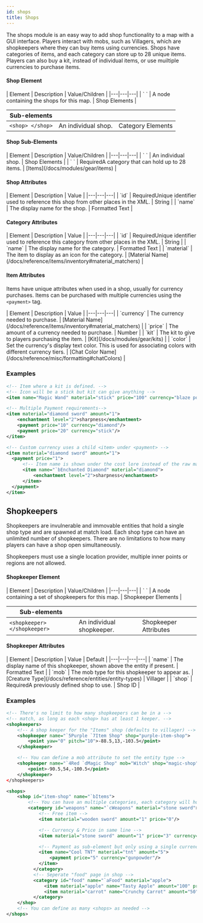 ```yaml
---
id: shops
title: Shops
---
```


The shops module is an easy way to add shop functionality to a map with a GUI interface.
Players interact with mobs, such as Villagers, which are shopkeepers where they can buy items using currencies.
Shops have categories of items, and each category can store up to 28 unique items.
Players can also buy a kit, instead of individual items, or use muiltiple currencies to purchase items.

#### Shop Element

<div className="table-container">
  | Element | Description | Value/Children |
  |---|---|---|
  | `<shops> </shops>` | A node containing the shops for this map. | <span className="badge badge--secondary">Shop Elements</span> |

  | Sub-elements |||
  |---|---|---|
  | `<shop> </shop>` | An individual shop. | <span className="badge badge--secondary">Category Elements</span> |
</div>

#### Shop Sub-Elements

<div className="table-container">
  | Element | Description | Value/Children |
  |---|---|---|
  | `<shop> </shop>` | An individual shop. | <span className="badge badge--secondary">Shop Elements</span> |
  | `<category> </category>` | <span className="badge badge--danger">Required</span>A category that can hold up to 28 items. | [Items](/docs/modules/gear/items) |
</div>

#### Shop Attributes

<div className="table-container">
  | Element | Description | Value |
  |---|---|---|
  | `id` | <span className="badge badge--danger">Required</span>Unique identifier used to reference this shop from other places in the XML. | <span className="badge badge--primary">String</span> |
  | `name` | The display name for the shop. | <span className="badge badge--primary">Formatted Text</span> |
</div>

#### Category Attributes

<div className="table-container">
  | Element | Description | Value |
  |---|---|---|
  | `id` | <span className="badge badge--danger">Required</span>Unique identifier used to reference this category from other places in the XML. | <span className="badge badge--primary">String</span> |
  | `name` | The display name for the category. | <span className="badge badge--primary">Formatted Text</span> |
  | `material` | The item to display as an icon for the category. | [Material Name](/docs/reference/items/inventory#material_matchers) |
</div>

#### Item Attributes

Items have unique attributes when used in a shop, usually for currency purchases.
Items can be purchased with multiple currencies using the `<payment>` tag.

<div className="table-container">
  | Element | Description | Value |
  |---|---|---|
  | `currency` | The currency needed to purchase. | [Material Name](/docs/reference/items/inventory#material_matchers) |
  | `price` | The amount of a currency needed to purchase. | <span className="badge badge--primary">Number</span> |
  | `kit` | The kit to give to players purchasing the item. | [Kit](/docs/modules/gear/kits) |
  | `color` | Set the currency's display text color. This is used for associating colors with different currency tiers. | [Chat Color Name](/docs/reference/misc/formatting#chatColors) |
</div>

### Examples

```xml
<!-- Item where a kit is defined. -->
<!-- Icon will be a stick but kit can give anything -->
<item name="Magic Wand" material="stick" price="100" currency="blaze powder" kit="magic-kit">

<!-- Multiple Payment requirements-->
<item material="diamond sword" amount="1">
    <enchantment level="2">sharpness</enchantment>
    <payment price="10" currency="diamond"/>
    <payment price="20" currency="stick"/>
</item>

<!-- Custom currency uses a child <item> under <payment> -->
<item material="diamond sword" amount="1">
  <payment price="1">
      <!-- Item name is shown under the cost lore instead of the raw material name -->
      <item name="`bEnchanted Diamond" material="diamond">
          <enchantment level="2">sharpness</enchantment>
      </item>
  </payment>
</item>
```

## Shopkeepers

Shopkeepers are invulnerable and immovable entities that hold a single shop type and are spawned at match load.
Each shop type can have an unlimited number of shopkeepers. 
There are no limitations to how many players can have a shop open simultaneously.

Shopkeepers must use a single location provider, multiple inner points or regions are not allowed.

#### Shopkeeper Element

<div className="table-container">
  | Element | Description | Value/Children |
  |---|---|---|
  | `<shopkeepers> </shopkeepers>` | A node containing a set of shopkeepers for this map. | <span className="badge badge--secondary">Shopkeeper Elements</span> |

  | Sub-elements | | |
  |---|---|---|
  | `<shopkeeper> </shopkeeper>` | An individual shopkeeper. | <span className="badge badge--secondary">Shopkeeper Attributes</span> |
</div>

#### Shopkeeper Attributes

<div className="table-container">
  | Element | Description | Value | Default |
  |---|---|---|---|
  | `name` | The display name of this shopkeeper, shown above the entity if present. | <span className="badge badge--primary">Formatted Text</span> |
  | `mob` | The mob type for this shopkeeper to appear as. | [Creature Type](/docs/reference/entities/entity-types) | Villager |
  | `shop` | <span className="badge badge--danger">Required</span>A previously defined shop to use. | Shop ID |
</div>

### Examples

```xml
<!-- There's no limit to how many shopkeepers can be in a -->
<!-- match, as long as each <shop> has at least 1 keeper. -->
<shopkeepers>
    <!-- A shop keeper for the "Items" shop (defaults to villager) -->
    <shopkeeper name="`5Purple `7Item Shop" shop="purple-item-shop">
        <point yaw="0" pitch="10">-88.5,13,-103.5</point>
    </shopkeeper>

    <!-- You can define a mob attribute to set the entity type -->
    <shopkeeper name="`4Red `dMagic Shop" mob="Witch" shop="magic-shop" />
        <point>-90.5,54,-100.5</point>
    </shopkeeper>
</shopkeepers>
```

```xml
<shops>
    <shop id="item-shop" name="`bItems">
        <!-- You can have an multiple categories, each category will hold up to 28 items -->
        <category id="weapons" name="`cWeapons" material="stone sword">
            <!-- Free item -->
            <item material="wooden sword" amount="1" price="0"/>

            <!-- Currency & Price in same line -->
            <item material="stone sword" amount="1" price="3" currency="emerald" />

            <!-- Payment as sub-element but only using a single currency -->
            <item name="Cool TNT" material="tnt" amount="5">
                <payment price="5" currency="gunpowder"/>
            </item>
          </category>
          <!-- Seperate "food" page in shop -->
          <category id="food" name="`aFood" material="apple">
              <item material="apple" name="Tasty Apple" amount="100" price="10" currency="gold ingot"/>
              <item material="carrot" name="Crunchy Carrot" amount="50" price="4" currency="gold ingot"/>
          </category>
    </shop>
    <!-- You can define as many <shops> as needed -->
</shops>
```
